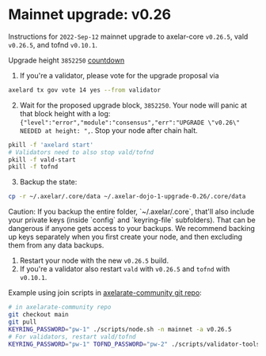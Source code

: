 # Mainnet upgrade: v0.26


Instructions for `2022-Sep-12` mainnet upgrade to axelar-core `v0.26.5`, vald `v0.26.5`, and tofnd `v0.10.1`.

Upgrade height `3852250` [countdown](https://www.mintscan.io/axelar/blocks/3852250)

1. If you're a validator, please vote for the upgrade proposal via

```bash
axelard tx gov vote 14 yes --from validator
```

2. Wait for the proposed upgrade block, `3852250`. Your node will panic at that block height with a log: `{"level":"error","module":"consensus","err":"UPGRADE \"v0.26\" NEEDED at height: ",`. Stop your node after chain halt.

```bash
pkill -f 'axelard start'
# Validators need to also stop vald/tofnd
pkill -f vald-start
pkill -f tofnd
```

3. Backup the state:

```bash
cp -r ~/.axelar/.core/data ~/.axelar-dojo-1-upgrade-0.26/.core/data
```

<Callout type="warning" emoji="⚠️">
  Caution: If you backup the entire folder, `~/.axelar/.core`, that'll also
  include your private keys (inside `config` and `keyring-file` subfolders).
  That can be dangerous if anyone gets access to your backups. We recommend
  backing up keys separately when you first create your node, and then excluding
  them from any data backups.
</Callout>

1. Restart your node with the new `v0.26.5` build.
2. If you're a validator also restart `vald` with `v0.26.5` and `tofnd` with `v0.10.1`.

Example using join scripts in [axelarate-community git repo](https://github.com/axelarnetwork/axelarate-community):

```bash
# in axelarate-community repo
git checkout main
git pull
KEYRING_PASSWORD="pw-1" ./scripts/node.sh -n mainnet -a v0.26.5
# For validators, restart vald/tofnd
KEYRING_PASSWORD="pw-1" TOFND_PASSWORD="pw-2" ./scripts/validator-tools-host.sh -a v0.26.5 -q v0.10.1 -n mainnet
```
